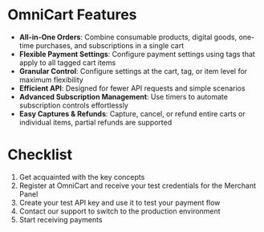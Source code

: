 ---
---

<h1><FontAwesomeIcon icon="award" /> OmniCart Features</h1>

* **All-in-One Orders**: Combine consumable products, digital goods, one-time purchases, and subscriptions in a single cart
* **Flexible Payment Settings**: Configure payment settings using tags that apply to all tagged cart items
* **Granular Control**: Configure settings at the cart, tag, or item level for maximum flexibility
* **Efficient API**: Designed for fewer API requests and simple scenarios
* **Advanced Subscription Management**: Use timers to automate subscription controls effortlessly
* **Easy Captures & Refunds**: Capture, cancel, or refund entire carts or individual items, partial refunds are supported

<h1><FontAwesomeIcon icon="list-check" /> Checklist</h1>

1. Get acquainted with the <Link to="/docs/concepts/">key concepts</Link>
1. Register at OmniCart and receive your test credentials for the Merchant Panel
1. Create your test API key and use it to <Link to="/docs/api/test-debug">test your payment flow</Link>
1. Contact our support to switch to the production environment
1. Start receiving payments
